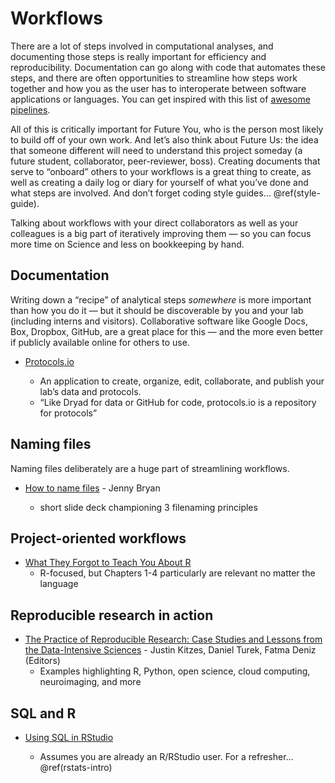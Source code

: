 # Workflows {#workflows}

There are a lot of steps involved in computational analyses, and documenting those steps is really important for efficiency and reproducibility. Documentation can go along with code that automates these steps, and there are often opportunities to streamline how steps work together and how you as the user has to interoperate between software applications or languages. You can get inspired with this list of [awesome pipelines](https://github.com/pditommaso/awesome-pipeline). <!---from Mike Keiser--->

All of this is critically important for Future You, who is the person most likely to build off of your own work. And let's also think about Future Us: the idea that someone different will need to understand this project someday (a future student, collaborator, peer-reviewer, boss). Creating documents that serve to "onboard" others to your workflows is a great thing to create, as well as creating a daily log or diary for yourself of what you've done and what steps are involved. And don't forget coding style guides... \@ref(style-guide).

Talking about workflows with your direct collaborators as well as your colleagues is a big part of iteratively improving them --- so you can focus more time on Science and less on bookkeeping by hand.

## Documentation {#workflows-doc}

Writing down a "recipe" of analytical steps *somewhere* is more important than how you do it --- but it should be discoverable by you and your lab (including interns and visitors). Collaborative software like Google Docs, Box, Dropbox, GitHub, are a great place for this --- and the more even better if publicly available online for others to use.

-   [Protocols.io](https://www.protocols.io/)

    -   An application to create, organize, edit, collaborate, and publish your lab's data and protocols.
    -   "Like Dryad for data or GitHub for code, protocols.io is a repository for protocols"

## Naming files {#workflows-naming}

Naming files deliberately are a huge part of streamlining workflows.

-   [How to name files](https://speakerdeck.com/jennybc/how-to-name-files) - Jenny Bryan

    -   short slide deck championing 3 filenaming principles

## Project-oriented workflows {#proj-oriented}

- [What They Forgot to Teach You About R](https://rstats.wtf/)
  - R-focused, but Chapters 1-4 particularly are relevant no matter the language

## Reproducible research in action {#repro-research}

- [The Practice of Reproducible Research: Case Studies and Lessons from the Data-Intensive Sciences](https://www.practicereproducibleresearch.org) - Justin Kitzes, Daniel Turek, Fatma Deniz (Editors)
  - Examples highlighting R, Python, open science, cloud computing, neuroimaging, and more


## SQL and R

-   [Using SQL in RStudio](https://irene.rbind.io/post/using-sql-in-rstudio/)

    -   Assumes you are already an R/RStudio user. For a refresher...\@ref(rstats-intro)
